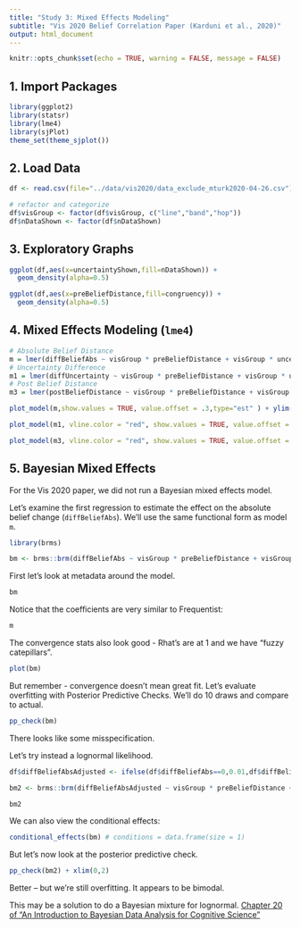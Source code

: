 ```yaml
---
title: "Study 3: Mixed Effects Modeling"
subtitle: "Vis 2020 Belief Correlation Paper (Karduni et al., 2020)"
output: html_document
---
```


```r
knitr::opts_chunk$set(echo = TRUE, warning = FALSE, message = FALSE)
```

## 1. Import Packages

```r
library(ggplot2)
library(statsr)
library(lme4)
library(sjPlot)
theme_set(theme_sjplot())
```

## 2. Load Data

```r
df <- read.csv(file="../data/vis2020/data_exclude_mturk2020-04-26.csv")

# refactor and categorize
df$visGroup <- factor(df$visGroup, c("line","band","hop"))
df$nDataShown <- factor(df$nDataShown)
```

## 3. Exploratory Graphs

```r
ggplot(df,aes(x=uncertaintyShown,fill=nDataShown)) + 
  geom_density(alpha=0.5)
```

```r
ggplot(df,aes(x=preBeliefDistance,fill=congruency)) + 
  geom_density(alpha=0.5)
```

## 4. Mixed Effects Modeling (`lme4`)

```r
# Absolute Belief Distance
m = lmer(diffBeliefAbs ~ visGroup * preBeliefDistance + visGroup * uncertaintyShown +  uncertaintyShown * preBeliefDistance  +  (1|usertoken) + (1|vars),df)
# Uncertainty Difference
m1 = lmer(diffUncertainty ~ visGroup * preBeliefDistance + visGroup * uncertaintyShown +  uncertaintyShown * preBeliefDistance  + (1|usertoken) + (1|vars),df)
# Post Belief Distance 
m3 = lmer(postBeliefDistance ~ visGroup * preBeliefDistance + visGroup * uncertaintyShown +  uncertaintyShown * preBeliefDistance  +  (1|usertoken) + (1|vars),df)
```

```r
plot_model(m,show.values = TRUE, value.offset = .3,type="est" ) + ylim(-0.25,0.85)
```

```r
plot_model(m1, vline.color = "red", show.values = TRUE, value.offset = .3 ) + ylim(-.3,.3)
```

```r
plot_model(m3, vline.color = "red", show.values = TRUE, value.offset = .3 ) + ylim(-.2,.2)
```

## 5. Bayesian Mixed Effects

For the Vis 2020 paper, we did not run a Bayesian mixed effects model. 

Let's examine the first regression to estimate the effect on the absolute belief change (`diffBeliefAbs`). We'll use the same functional form as model `m`.

```r
library(brms)

bm <- brms::brm(diffBeliefAbs ~ visGroup * preBeliefDistance + visGroup * uncertaintyShown +  uncertaintyShown * preBeliefDistance + (1|usertoken) + (1|vars), data = df)
```

First let's look at metadata around the model.

```r
bm
```

Notice that the coefficients are very similar to Frequentist:

```r
m
```


The convergence stats also look good - Rhat's are at 1 and we have "fuzzy catepillars". 

```r
plot(bm)
```

But remember - convergence doesn't mean great fit. Let's evaluate overfitting with Posterior Predictive Checks. We'll do 10 draws and compare to actual. 

```r
pp_check(bm)
```
There looks like some misspecification.

Let's try instead a lognormal likelihood.

```r

df$diffBeliefAbsAdjusted <- ifelse(df$diffBeliefAbs==0,0.01,df$diffBeliefAbs)

bm2 <- brms::brm(diffBeliefAbsAdjusted ~ visGroup * preBeliefDistance + visGroup * uncertaintyShown +  uncertaintyShown * preBeliefDistance + (1|usertoken) + (1|vars), data = df, family = lognormal(link = "identity", link_sigma = "log"))
```



```r
bm2
```


We can also view the conditional effects:

```r
conditional_effects(bm) # conditions = data.frame(size = 1)
```

But let's now look at the posterior predictive check.

```r
pp_check(bm2) + xlim(0,2)
```
Better -- but we're still overfitting. It appears to be bimodal.

This may be a solution to do a Bayesian mixture for lognormal. [Chapter 20 of "An Introduction to Bayesian Data Analysis for Cognitive Science" ](https://vasishth.github.io/bayescogsci/book/a-mixture-model-of-the-speed-accuracy-trade-off-the-fast-guess-model-account.html)

